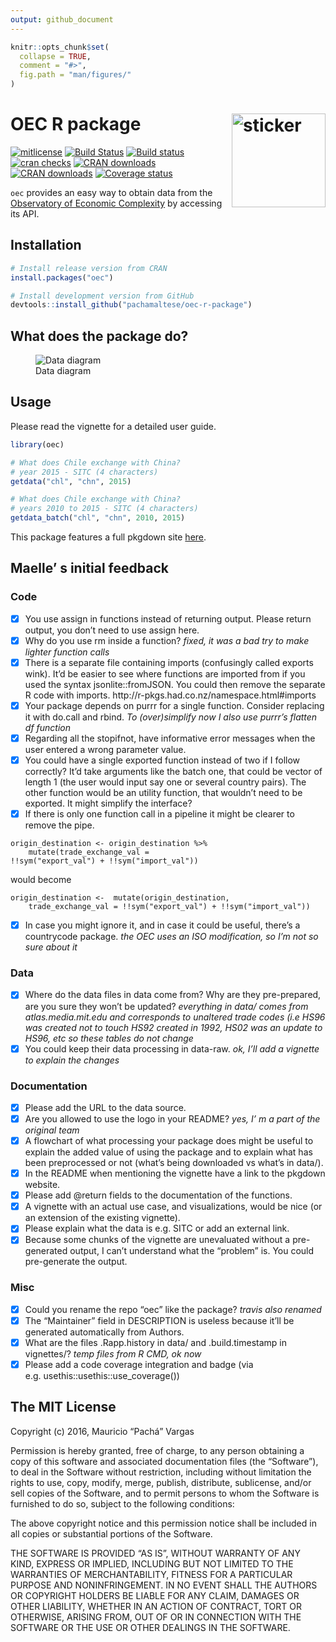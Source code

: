```yaml
---
output: github_document
---
```


<!-- README.md is generated from README.Rmd. Please edit that file -->

```r
knitr::opts_chunk$set(
  collapse = TRUE,
  comment = "#>",
  fig.path = "man/figures/"
)
```

# OEC R package <img src="http://pacha.hk/oec-r-package/observatory.png" width=150 align="right" alt="sticker"/>

[![mitlicense](https://img.shields.io/badge/License-MIT-green.svg)](https://opensource.org/licenses/MIT)
[![Build Status](https://travis-ci.org/pachamaltese/oec.svg?branch=master)](https://travis-ci.org/pachamaltese/oec)
[![Build status](https://ci.appveyor.com/api/projects/status/5xvlffxy8ro4wc34?svg=true)](https://ci.appveyor.com/project/pachamaltese/oec)
[![cran checks](https://cranchecks.info/badges/summary/oec)](https://cran.r-project.org/web/checks/check_results_oec.html)
[![CRAN downloads](http://cranlogs.r-pkg.org/badges/oec)](http://cran.rstudio.com/web/packages/oec/index.html)
[![CRAN downloads](http://cranlogs.r-pkg.org/badges/grand-total/oec)](http://cran.rstudio.com/web/packages/oec/index.html)
[![Coverage status](https://codecov.io/gh/observatory-economic-complexity/oec-r-package/branch/master/graph/badge.svg)](https://codecov.io/github/observatory-economic-complexity/oec-r-package?branch=master)

`oec` provides an easy way to obtain data from the [Observatory of Economic Complexity](http://atlas.media.mit.edu/en/) by accessing its API.

## Installation

```r
# Install release version from CRAN
install.packages("oec")

# Install development version from GitHub
devtools::install_github("pachamaltese/oec-r-package")
```

## What does the package do?

![Data diagram](data-diagram.svg)

## Usage

Please read the vignette for a detailed user guide.

```r
library(oec)

# What does Chile exchange with China?  
# year 2015 - SITC (4 characters)
getdata("chl", "chn", 2015)

# What does Chile exchange with China?  
# years 2010 to 2015 - SITC (4 characters)
getdata_batch("chl", "chn", 2010, 2015)
```

This package features a full pkgdown site [here](http.//pacha.hk/oec/docs/).

## Maelle' s initial feedback

### Code

- [x] You use assign in functions instead of returning output. Please return output, you don't need to use assign here.
- [x] Why do you use rm inside a function? *fixed, it was a bad try to make lighter function calls*
- [x] There is a separate file containing imports (confusingly called exports wink). It'd be easier to see where functions are imported from if you used the syntax jsonlite::fromJSON. You could then remove the separate R code with imports. http://r-pkgs.had.co.nz/namespace.html#imports
- [x] Your package depends on purrr for a single function. Consider replacing it with do.call and rbind. *To (over)simplify now I also use purrr's flatten df function*
- [x] Regarding all the stopifnot, have informative error messages when the user entered a wrong parameter value.
- [x] You could have a single exported function instead of two if I follow correctly? It'd take arguments like the batch one, that could be vector of length 1 (the user would input say one or several country pairs). The other function would be an utility function, that wouldn't need to be exported. It might simplify the interface?
- [x]  If there is only one function call in a pipeline it might be clearer to remove the pipe.

``` 
origin_destination <- origin_destination %>%
    mutate(trade_exchange_val = 
!!sym("export_val") + !!sym("import_val"))
```

would become

```
origin_destination <-  mutate(origin_destination,
    trade_exchange_val = !!sym("export_val") + !!sym("import_val"))
```

- [x] In case you might ignore it, and in case it could be useful, there's a countrycode package. *the OEC uses an ISO modification, so I'm not so sure about it*

### Data

- [x] Where do the data files in data come from? Why are they pre-prepared, are you sure they won't be updated? *everything in data/ comes from atlas.media.mit.edu and corresponds to unaltered trade codes (i.e HS96 was created not to touch HS92 created in 1992, HS02 was an update to HS96, etc so
these tables do not change*
- [x] You could keep their data processing in data-raw. *ok, I'll add a vignette to explain the changes*

### Documentation

- [x] Please add the URL to the data source.
- [x] Are you allowed to use the logo in your README? *yes, I' m a part of the original team*
- [x] A flowchart of what processing your package does might be useful to explain the added value of using the package and to explain what has been preprocessed or not (what's being downloaded vs what's in data/).
- [x] In the README when mentioning the vignette have a link to the pkgdown website.
- [x] Please add @return fields to the documentation of the functions.
- [x] A vignette with an actual use case, and visualizations, would be nice (or an extension of the existing vignette).
- [x] Please explain what the data is e.g. SITC or add an external link.
- [x] Because some chunks of the vignette are unevaluated without a pre-generated output, I can't understand what the "problem" is. You could pre-generate the output.

### Misc

- [x] Could you rename the repo "oec" like the package? *travis also renamed*
- [x] The "Maintainer" field in DESCRIPTION is useless because it'll be generated automatically from Authors.
- [x] What are the files .Rapp.history in data/ and .build.timestamp in vignettes/? *temp files from R CMD, ok now*
- [x] Please add a code coverage integration and badge (via e.g. usethis::usethis::use_coverage())

## The MIT License

Copyright (c) 2016, Mauricio "Pachá" Vargas

Permission is hereby granted, free of charge, to any person obtaining
a copy of this software and associated documentation files (the
"Software"), to deal in the Software without restriction, including
without limitation the rights to use, copy, modify, merge, publish,
distribute, sublicense, and/or sell copies of the Software, and to
permit persons to whom the Software is furnished to do so, subject to
the following conditions:

The above copyright notice and this permission notice shall be
included in all copies or substantial portions of the Software.

THE SOFTWARE IS PROVIDED "AS IS", WITHOUT WARRANTY OF ANY KIND,
EXPRESS OR IMPLIED, INCLUDING BUT NOT LIMITED TO THE WARRANTIES OF
MERCHANTABILITY, FITNESS FOR A PARTICULAR PURPOSE AND
NONINFRINGEMENT. IN NO EVENT SHALL THE AUTHORS OR COPYRIGHT HOLDERS BE
LIABLE FOR ANY CLAIM, DAMAGES OR OTHER LIABILITY, WHETHER IN AN ACTION
OF CONTRACT, TORT OR OTHERWISE, ARISING FROM, OUT OF OR IN CONNECTION
WITH THE SOFTWARE OR THE USE OR OTHER DEALINGS IN THE SOFTWARE.
